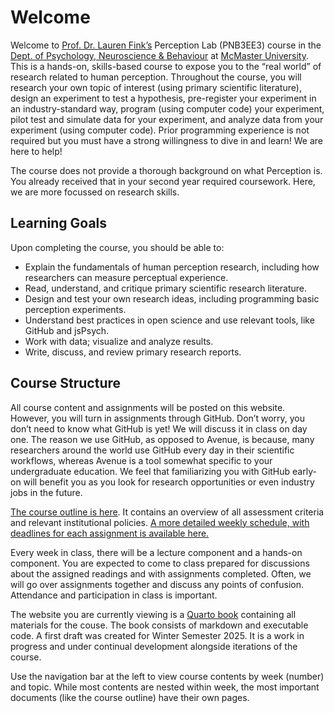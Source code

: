 # Welcome {.unnumbered}

Welcome to [Prof. Dr. Lauren Fink's](https://experts.mcmaster.ca/display/finkl1) Perception Lab (PNB3EE3) course in the [Dept. of Psychology, Neuroscience & Behaviour](https://pnb.mcmaster.ca/) at [McMaster University](https://www.mcmaster.ca/). This is a hands-on, skills-based course to expose you to the "real world" of research related to human perception. Throughout the course, you will research your own topic of interest (using primary scientific literature), design an experiment to test a hypothesis, pre-register your experiment in an industry-standard way, program (using computer code) your experiment, pilot test and simulate data for your experiment, and analyze data from your experiment (using computer code). Prior programming experience is not required but you must have a strong willingness to dive in and learn! We are here to help! 

The course does not provide a thorough background on what Perception is. You already received that in your second year required coursework. Here, we are more focussed on research skills. 

## Learning Goals
Upon completing the course, you should be able to: 

- Explain the fundamentals of human perception research, including how researchers can measure perceptual experience.
- Read, understand, and critique primary scientific research literature.
- Design and test your own research ideas, including programming basic perception experiments.
- Understand best practices in open science and use relevant tools, like GitHub and jsPsych.
- Work with data; visualize and analyze results.
- Write, discuss, and review primary research reports.

## Course Structure
All course content and assignments will be posted on this website. However, you will turn in assignments through GitHub. Don't worry, you don't need to know what GitHub is yet! We will discuss it in class on day one. The reason we use GitHub, as opposed to Avenue, is because, many researchers around the world use GitHub every day in their scientific workflows, whereas Avenue is a tool somewhat specific to your undergraduate education. We feel that familiarizing you with GitHub early-on will benefit you as you look for research opportunities or even industry jobs in the future. 

[The course outline is here](course_outline.pdf). It contains an overview of all assessment criteria and relevant institutional policies. [A more detailed weekly schedule, with deadlines for each assignment is available here.](weekly_schedule.pdf)

Every week in class, there will be a lecture component and a hands-on component. You are expected to come to class prepared for discussions about the assigned readings and with assignments completed. Often, we will go over assignments together and discuss any points of confusion. Attendance and participation in class is important.

The website you are currently viewing is a [Quarto book](https://quarto.org/docs/books) containing all materials for the couse.  The book consists of markdown and executable code. A first draft was created for Winter Semester 2025. It is a work in progress and under continual development alongside iterations of the course. 

Use the navigation bar at the left to view course contents by week (number) and topic. While most contents are nested within week, the most important documents (like the course outline) have their own pages. 
